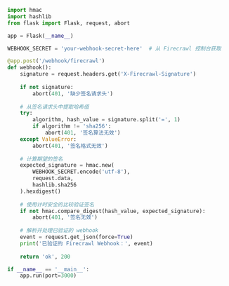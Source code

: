 ```python Python/Flask
import hmac
import hashlib
from flask import Flask, request, abort

app = Flask(__name__)

WEBHOOK_SECRET = 'your-webhook-secret-here'  # 从 Firecrawl 控制台获取

@app.post('/webhook/firecrawl')
def webhook():
    signature = request.headers.get('X-Firecrawl-Signature')
    
    if not signature:
        abort(401, '缺少签名请求头')
    
    # 从签名请求头中提取哈希值
    try:
        algorithm, hash_value = signature.split('=', 1)
        if algorithm != 'sha256':
            abort(401, '签名算法无效')
    except ValueError:
        abort(401, '签名格式无效')
    
    # 计算期望的签名
    expected_signature = hmac.new(
        WEBHOOK_SECRET.encode('utf-8'),
        request.data,
        hashlib.sha256
    ).hexdigest()
    
    # 使用计时安全的比较验证签名
    if not hmac.compare_digest(hash_value, expected_signature):
        abort(401, '签名无效')
    
    # 解析并处理已验证的 webhook
    event = request.get_json(force=True)
    print('已验证的 Firecrawl Webhook：', event)
    
    return 'ok', 200

if __name__ == '__main__':
    app.run(port=3000)
```
